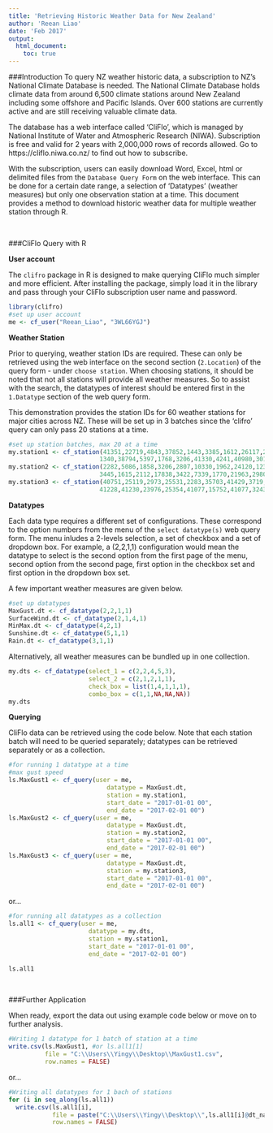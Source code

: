 ---
title: 'Retrieving Historic Weather Data for New Zealand'
author: 'Reean Liao'
date: 'Feb 2017'
output: 
  html_document:
    toc: true
---

###Introduction
To query NZ weather historic data, a subscription to NZ's National Climate Database is needed. The National Climate Database holds climate data from around 6,500 climate stations around New Zealand including some offshore and Pacific Islands. Over 600 stations are currently active and are still receiving valuable climate data.

The database has a web interface called 'CliFlo', which is managed by National Institute of Water and Atmospheric Research (NIWA). Subscription is free and valid for 2 years with 2,000,000 rows of records allowed. Go to https://cliflo.niwa.co.nz/ to find out how to subscribe.

With the subscription, users can easily download Word, Excel, html or delimited files from the `Database Query Form` on the web interface. This can be done for a certain date range, a selection of 'Datatypes' (weather measures) but only one observation station at a time. This document provides a method to download historic weather data for multiple weather station through R.

<br/>

###CliFlo Query with R 

**User account**

The `clifro` package in R is designed to make querying CliFlo much simpler and more efficient. After installing the package, simply load it in the library and pass through your CliFlo subscription user name and password.

```{r}
library(clifro)
#set up user account
me <- cf_user("Reean_Liao", "3WL66YGJ")
```

**Weather Station**

Prior to querying, weather station IDs are required. These can only be retrieved using the web interface on the second section (`2.Location`) of the query form - under `choose station`. When choosing stations, it should be noted that not all stations will provide all weather measures. So to assist with the search, the datatypes of interest should be entered first in the `1.Datatype` section of the web query form.

This demonstration provides the station IDs for 60 weather stations for major cities across NZ. These will be set up in 3 batches since the 'clifro' query can only pass 20 stations at a time.

```{r}
#set up station batches, max 20 at a time
my.station1 <- cf_station(41351,22719,4843,37852,1443,3385,1612,26117,2006,
                         1340,38794,5397,1768,3206,41330,4241,40980,3017,3373)
my.station2 <- cf_station(2282,5086,1858,3206,2807,10330,1962,24120,12328,1423,
                         3445,1615,2112,17838,3422,7339,1770,21963,2980)
my.station3 <- cf_station(40751,25119,2973,25531,2283,35703,41429,3719,2810,22254,
                         41228,41230,23976,25354,41077,15752,41077,3243,31830)
```

**Datatypes**

Each data type requires a different set of configurations. These correspond to the option numbers from the menu of the `select datatype(s)` web query form. The menu inludes a 2-levels selection, a set of checkbox and a set of dropdown box. For example, a (2,2,1,1) configuration would mean the datatype to select is the second option from the first page of the menu, second option from the second page, first option in the checkbox set and first option in the dropdown box set.

A few important weather measures are given below.
```{r}
#set up datatypes
MaxGust.dt <- cf_datatype(2,2,1,1)
SurfaceWind.dt <- cf_datatype(2,1,4,1)
MinMax.dt <- cf_datatype(4,2,1)
Sunshine.dt <- cf_datatype(5,1,1)
Rain.dt <- cf_datatype(3,1,1) 
```

Alternatively, all weather measures can be bundled up in one collection.

```{r}
my.dts <- cf_datatype(select_1 = c(2,2,4,5,3), 
                      select_2 = c(2,1,2,1,1), 
                      check_box = list(1,4,1,1,1), 
                      combo_box = c(1,1,NA,NA,NA))
my.dts
```

**Querying**

CliFlo data can be retrieved using the code below. Note that each station batch will need to be queried separately; datatypes can be retrieved separately or as a collection.
```{r}
#for running 1 datatype at a time
#max gust speed
ls.MaxGust1 <- cf_query(user = me, 
                           datatype = MaxGust.dt, 
                           station = my.station1, 
                           start_date = "2017-01-01 00", 
                           end_date = "2017-02-01 00")
ls.MaxGust2 <- cf_query(user = me, 
                           datatype = MaxGust.dt, 
                           station = my.station2, 
                           start_date = "2017-01-01 00", 
                           end_date = "2017-02-01 00")
ls.MaxGust3 <- cf_query(user = me, 
                           datatype = MaxGust.dt, 
                           station = my.station3, 
                           start_date = "2017-01-01 00", 
                           end_date = "2017-02-01 00")
```

or...

```{r}
#for running all datatypes as a collection
ls.all1 <- cf_query(user = me, 
                      datatype = my.dts, 
                      station = my.station1,
                      start_date = "2017-01-01 00", 
                      end_date = "2017-02-01 00")

ls.all1
```
<br/>

###Further Application

When ready, export the data out using example code below or move on to further analysis.
```{r}
#Writing 1 datatype for 1 batch of station at a time
write.csv(ls.MaxGust1, #or ls.all1[1]
          file = "C:\\Users\\Yingy\\Desktop\\MaxGust1.csv", 
          row.names = FALSE)

```

or...

```{r}
#Writing all datatypes for 1 bach of stations
for (i in seq_along(ls.all1))
  write.csv(ls.all1[i], 
            file = paste("C:\\Users\\Yingy\\Desktop\\",ls.all1[i]@dt_name,"1.csv",sep=''),
            row.names = FALSE)
```

